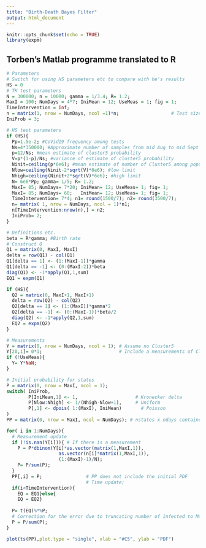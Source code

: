 ```yaml
---
title: "Birth-Death Bayes Filter"
output: html_document
---
```


```r
knitr::opts_chunk$set(echo = TRUE)
library(expm)
```

## Torben's Matlab programme translated to R

```r
# Parameters
# Switch for using HS parameters etc to compare with he's results
HS = 0
# TK test parameters
N = 300000; n = 10000; gamma = 1/3.4; R= 1.2;
MaxI = 100; NumDays = 4*7; IniMean = 12; UseMeas = 1; fig = 1;
TimeIntervention = Inf;
n = matrix(1, nrow = NumDays, ncol =1)*n;                   # Test size at day 1:NumDays
IniProb = 3;

# HS test parameters
if (HS){
  Pp=1.5e-2; #CoVid19 frequency among tests
  Ns=4*350000; #Approximate number of samples from mid Aug to mid Sept
  p=12/Ns; #mean estimate of cluster5 probability
  V=p*(1-p)/Ns; #variance of estimate of cluster5 probability
  Ninit=ceiling(p*6e6); #mean estimate of number of Cluster5 among population
  Nlow=ceiling(Ninit-2*sqrt(V)*6e6); #low limit
  Nhigh=ceiling(Ninit+2*sqrt(V)*6e6); #high limit
  N= 6e6*Pp; gamma= 1/5; R= 1.2;
  MaxI= 85; NumDays= 7*20; IniMean= 12; UseMeas= 1; fig= 1;
  MaxI= 85; NumDays= 60;   IniMean= 12; UseMeas= 1; fig= 1;
  TimeIntervention= 7*4; n1= round(1500/7); n2= round(3500/7); 
  n= matrix( 1, nrow = NumDays, ncol = 1)*n1;
  n[TimeIntervention:nrow(n),] = n2;
  IniProb= 2;
}

# Definitions etc.
beta = R*gamma; #Birth rate
# Construct Q
Q1 = matrix(0, MaxI, MaxI)
delta = row(Q1) - col(Q1)
Q1[delta == 1] <- (1:(MaxI-1))*gamma
Q1[delta == -1] <- (0:(MaxI-2))*beta
diag(Q1) <- -1*apply(Q1,1,sum)
EQ1 = expm(Q1)

if (HS){
  Q2 = matrix(0, MaxI+1, MaxI+1)
  delta = row(Q2) - col(Q2)
  Q2[delta == 1] <- (1:(MaxI))*gamma*2
  Q2[delta == -1] <- (0:(MaxI-1))*beta/2
  diag(Q2) <- -1*apply(Q2,1,sum)
  EQ2 = expm(Q2)
}  

# Measurements
Y = matrix(0, nrow = NumDays, ncol = 1); # Assume no Cluster5
Y[20,1]= 0*1;                            # Include a measurements of Cluster5
if (!UseMeas){
  Y= Y*NaN;
}

# Initial probability for states
P = matrix(0, nrow = MaxI, ncol = 1);
switch( IniProb,                      
        P[IniMean,1] <- 1,                     # Kronecker delta
        P[Nlow:Nhigh] <- 1/(Nhigh-Nlow+1),     # Uniform
        P[,1] <- dpois( 1:(MaxI), IniMean)       # Poisson
)
PP = matrix(0, nrow = MaxI, ncol = NumDays); # nstates x ndays container, holing day by day state aposteriori probabilities.

for( i in 1:NumDays){
  # Measurement update
  if (!is.nan(Y[i])){ # If there is a measurement
    P = P*dbinom(Y[i]*as.vector(matrix(1,MaxI,1)),
                   as.vector(n[i]*matrix(1,MaxI,1)),
                   (1:(MaxI)-1)/N);
    P= P/sum(P);
  }
  PP[,i] = P;                # PP does not include the initial PDF
                             # Time update;
  if(i<TimeIntervention){
    EQ = EQ1}else{
    EQ = EQ2}
  
  P= t(EQ)%*%P;
  # Correction for the error due to truncating number of infected to MaxI
  P = P/sum(P); 
}

plot(ts(PP),plot.type = "single", xlab = "#C5", ylab = "PDF")
```

